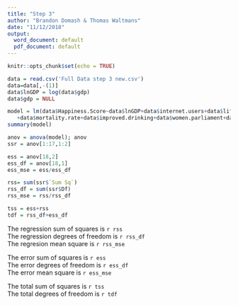 ```yaml
---
title: "Step 3"
author: "Brandon Domash & Thomas Waltmans"
date: "11/12/2018"
output:
  word_document: default
  pdf_document: default
---
```


```r
knitr::opts_chunk$set(echo = TRUE)
```

```r
data = read.csv('Full Data step 3 new.csv')
data=data[,-(1)]
data$lnGDP = log(data$gdp)
data$gdp = NULL

model = lm(data$Happiness.Score~data$lnGDP+data$internet.users+data$life.expectancy+data$schooling.years
   +data$mortality.rate+data$improved.drinking+data$women.parliament+data$suicide.rate+data$unemployment+data$Region)
summary(model)

anov = anova(model); anov
ssr = anov[1:17,1:2]

ess = anov[18,2]
ess_df = anov[18,1]
ess_mse = ess/ess_df

rss= sum(ssr$`Sum Sq`)
rss_df = sum(ssr$Df)
rss_mse = rss/rss_df

tss = ess+rss
tdf = rss_df+ess_df

```
The regression sum of squares is `r rss`  
The regression degrees of freedom is `r rss_df`  
The regresion mean square is `r rss_mse`  

The error sum of squares is `r ess`  
The error degrees of freedom is `r ess_df`  
The error mean square is `r ess_mse`  

The total sum of squares is `r tss`  
The total degrees of freedom is `r tdf`  
